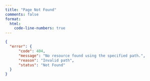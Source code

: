 ```yaml
---
title: "Page Not Found"
comments: false
format:
  html:
    code-line-numbers: true
---
```


```json
{
  "error": {
      "code": 404,
      "message": "No resource found using the specified path.",
      "reason": "Invalid path",
      "status": "Not Found"
  }
}
```